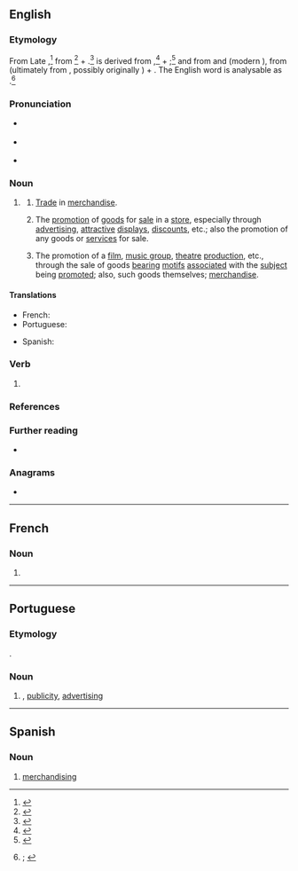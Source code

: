 ==English==
{{was wotd|2022|June|24}}

===Etymology===
From Late {{inh|en|enm|marchaundising|t=commerce, trading; commodities, goods; (''plural'') dealings with other persons}}{{nb...|marchandising, marchaundisinge, marchaundisyng, marchaundisynge|otherforms=1}},<ref>{{R:MED Online|entry=marchaundīsing(e|pos=ger|id=MED26875}}</ref> from {{m|enm|marchaundisen|t=to engage in commerce, traffic}}<ref>{{R:MED Online|entry=marchaundīsen|pos=v|id=MED26874}}</ref> + {{m|enm|-ing|pos={{glossary|suffix}} forming {{glossary|gerund}}s}}.<ref>{{R:MED Online|entry=-ing(e|pos=''suf.''(1)|noformat=1|id=MED22696}}</ref> {{m|enm||Marchaundisen}} is derived from {{m|enm|marchaundise|t=commerce, trading; buying, purchasing; business transaction, bargain, deal; agreement; trade, vocation; merchandise, goods, wares; possessions, wealth; reward; ability or right to carry on business; market; communication between God and humans; sale of indulgences; simony; paid advocate or orator (?)}},<ref>{{R:MED Online|entry=marchaundīse|pos=n|id=16587756}}</ref> + {{m|enm|-en|pos=suffix forming the {{glossary|infinitive}} of {{glossary|verb}}s}};<ref>{{R:MED Online|entry=-en|pos=''suf.''(3)|noformat=1|id=MED13518}}</ref> and {{m|enm||marchaundise}} from {{der|en|xno|marchaundise}} and {{der|en|fro|marcheandise}} (modern {{cog|fr|marchandise}}), from {{m|en|fro|marcheant|t=seller, vendor}} (ultimately from {{der|en|la|mercātus|t=buying and selling, trade, traffic; market; marketplace}}, possibly originally {{der|en|ett|-}}) + {{m|fro|-ise|pos=suffix forming {{glossary|feminine}} nouns, often denoting a quality or state}}. The English word is analysable as {{suffix|en|merchandise|ing|pos2=suffix forming {{glossary|noun}}s from verbs, denoting the act of doing something, an action, or the embodiment of an action|id2=gerund noun}}.<ref>{{R:OED Online|pos=n|id=116646|date=March 2022|nodot=1}}; {{R:Lexico|pos=n}}</ref>

===Pronunciation===
* {{a|RP}} {{IPA|en|/ˈmɜːt͡ʃ(ə)ndaɪzɪŋ/}}
* {{a|GA}} {{IPA|en|/ˈmɝt͡ʃənˌdaɪzɪŋ/}}
* {{hyphenation|en|mer|chand|is|ing}}

===Noun===
{{en-noun|-|s}}

# {{lb|en|also|attributively}} {{gerund of|en|merchandise}}
## {{lb|en|archaic}} [[trade#Noun|Trade]] in [[merchandise#Noun|merchandise]].
## {{lb|en|originally|US}} The [[promotion]] of [[good#Noun|goods]] for [[sale]] in a [[store#Noun|store]], especially through [[advertising#Noun|advertising]], [[attractive]] [[display#Noun|displays]], [[discount#Noun|discounts]], etc.; also {{lb|en|generally}} the promotion of any goods or [[service#Noun|services]] for sale.
## {{lb|en|specifically}} The promotion of a [[film#Noun|film]], [[music group]], [[theatre]] [[production]], etc., through the sale of goods [[bear#Verb|bearing]] [[motif]]s [[associated#Adjective|associated]] with the [[subject#Noun|subject]] being [[promote]]d; also, such goods themselves; [[merchandise#Noun|merchandise]].

====Translations====
{{trans-top|trade in merchandise}}
{{trans-mid}}
{{trans-bottom}}

{{trans-top|promotion of goods for sale in a store; promotion of any goods or services for sale}}
* French: {{t+|fr|merchandising|m}}
* Portuguese: {{t+|pt|merchandising|m}}
{{trans-mid}}
* Spanish: {{t|es|merchandising|m}}
{{trans-bottom}}

{{trans-top|promotion of a film, etc., through the sale of goods bearing motifs associated with the subject being promoted; such goods themselves}}
{{trans-mid}}
{{trans-bottom}}

===Verb===
{{head|en|verb form}}

# {{present participle of|en|merchandise|nocat=1}}

===References===
<references/>

===Further reading===
* {{pedia}}

===Anagrams===
* {{anagrams|en|a=acdeghiimnnrs|disencharming}}

----

==French==

===Noun===
{{fr-noun|m|-}}

# {{l|en|merchandising}}

----

==Portuguese==

===Etymology===
{{unadapted borrowing|pt|en|merchandising}}.

===Noun===
{{pt-noun|m|-}}

# {{l|en|merchandising}}, [[publicity]], [[advertising]]
#: {{syn|pt|publicidade|propaganda}}

----

==Spanish==

===Noun===
{{es-noun|m}}

# [[#English|merchandising]]